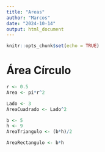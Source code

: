 ```yaml
---
title: "Areas"
author: "Marcos"
date: "2024-10-14"
output: html_document
---
```


```r
knitr::opts_chunk$set(echo = TRUE)
```

# Área Círculo

```r
r <- 0.5
Area <- pi*r^2
```

```r
Lado <- 3
AreaCuadrado <- Lado^2
```

```r
b <- 5
h <- 9
AreaTriangulo <- (b*h)/2
```

```r
AreaRectangulo <- b*h
```


